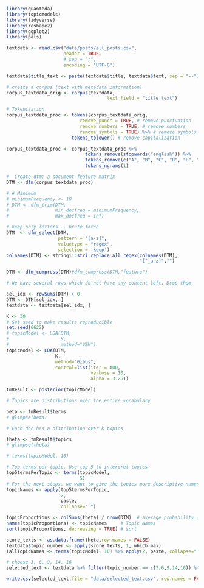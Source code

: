 ```r
library(quanteda)
library(topicmodels)
library(tidyverse)
library(reshape2)
library(ggplot2)
library(pals)
```

```r
textdata <- read.csv("data/posts/all_posts.csv", 
                     header = TRUE, 
                     # sep = ";", 
                     encoding = "UTF-8")

textdata$title_text <- paste(textdata$title, textdata$text, sep = "--")
```

```r
# create a corpus (text with metadata information)
corpus_textdata_orig <- corpus(textdata, 
                                     text_field = "title_text")

# Tokenization
corpus_textdata_proc <- tokens(corpus_textdata_orig, 
                           remove_punct = TRUE, # remove punctuation
                           remove_numbers = TRUE, # remove numbers
                           remove_symbols = TRUE) %>% # remove symbols (for social media data, could remove everything except letters)
                        tokens_tolower() # remove capitalization

corpus_textdata_proc <- corpus_textdata_proc %>%
                             tokens_remove(stopwords("english")) %>%
                             tokens_remove(c("A", "B", "C", "D", "E", "F", "G", "H", "I", "J", "K", "L", "M", "N", "O", "P", "Q", "R", "S", "T", "U", "V", "W", "X", "Y", "Z", "a", "b", "c", "d", "e", "f", "g", "h", "i", "j", "k", "l", "m", "n", "o", "p", "q", "r", "s", "t", "u", "v", "w", "x", "y", "z")) %>%
                             tokens_ngrams(1) 
```

```r
#  Create dtm: a document-feature matrix
DTM <- dfm(corpus_textdata_proc)

# # Minimum
# minimumFrequency <- 10
# DTM <- dfm_trim(DTM, 
#                 min_docfreq = minimumFrequency,
#                 max_docfreq = Inf)

# keep only letters... brute force
DTM  <- dfm_select(DTM, 
                   pattern = "[a-z]", 
                   valuetype = "regex", 
                   selection = 'keep')
colnames(DTM) <- stringi::stri_replace_all_regex(colnames(DTM), 
                                                 "[^_a-z]","")

DTM <- dfm_compress(DTM)#dfm_compress(DTM,"feature")

# We have several rows which do not have any content left. Drop them.

sel_idx <- rowSums(DTM) > 0
DTM <- DTM[sel_idx, ]
textdata <- textdata[sel_idx, ]
```

```r
K <- 30
# Set seed to make results reproducible
set.seed(6622)
# topicModel <- LDA(DTM, 
#                   K, 
#                   method="VEM")
topicModel <- LDA(DTM,
                  K,
                  method="Gibbs",
                  control=list(iter = 800,
                               verbose = 10,
                               alpha = 3.25))

tmResult <- posterior(topicModel)

# Topics are distributions over the entire vocabulary

beta <- tmResult$terms
# glimpse(beta)             

# Each doc has a distribution over k topics

theta <- tmResult$topics
# glimpse(theta)               

# terms(topicModel, 10)

# Top terms per topic. Use top 5 to interpret topics
top5termsPerTopic <- terms(topicModel, 
                           5)
# For the next steps, we want to give the topics more descriptive names than just numbers. Therefore, we simply concatenate the five most likely terms of each topic to a string that represents a pseudo-name for each topic.
topicNames <- apply(top5termsPerTopic, 
                    2, 
                    paste, 
                    collapse=" ")

topicProportions <- colSums(theta) / nrow(DTM)  # average probability over all paragraphs
names(topicProportions) <- topicNames     # Topic Names
sort(topicProportions, decreasing = TRUE) # sort
```

```r
score_texts <- as.data.frame(theta,row.names = FALSE)
textdata$topic_number <- apply(score_texts, 1, which.max)
(allTopicNames <- terms(topicModel, 10) %>% apply(2, paste, collapse=" ") %>% as.data.frame())
```
```r
# choose 3, 6, 9, 14, 16
selected_text <- textdata %>% filter(topic_number == c(3,6,9,14,16)) %>% distinct()

```

```r
write.csv(selected_text,file = "data/selected_text.csv", row.names = FALSE)
```

